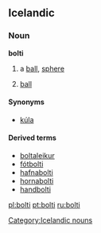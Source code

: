 ==Icelandic==
{{Icelandic declension kk vb 01|bolt}}
===Noun===
'''bolti''' {{m}}
# a [[ball]], [[sphere]]
# {{sports|lang=is}}[[ball]]

====Synonyms====
*{{i-c|ball, sphere}} [[kúla]] {{f}}

====Derived terms====
*[[boltaleikur]]
*[[fótbolti]]
*[[hafnabolti]]
*[[hornabolti]]
*[[handbolti]]

[[Category:Icelandic nouns]]

[[pl:bolti]]
[[pt:bolti]]
[[ru:bolti]]